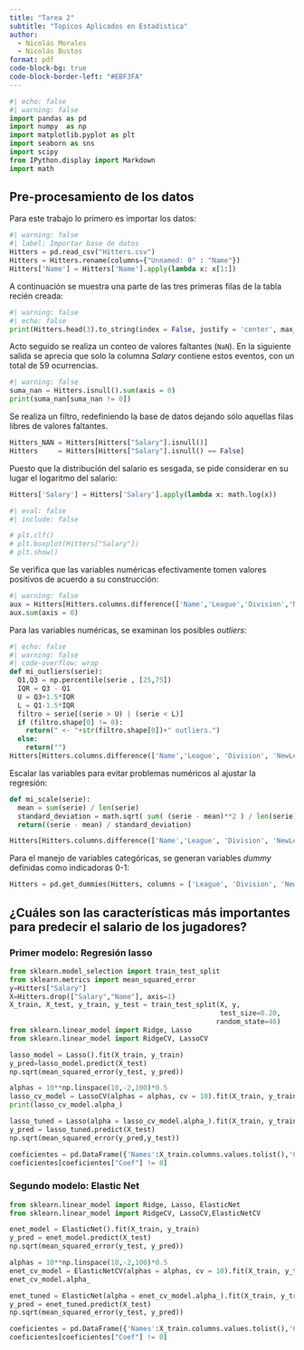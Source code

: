 ---
title: "Tarea 2"
subtitle: "Topicos Aplicados en Estadistica"
author: 
  - Nicolás Morales
  - Nicolás Bustos
format: pdf
code-block-bg: true
code-block-border-left: "#EBF3FA"
---

```{python}
#| echo: false
#| warning: false
import pandas as pd
import numpy  as np
import matplotlib.pyplot as plt
import seaborn as sns
import scipy
from IPython.display import Markdown
import math
```

## Pre-procesamiento de los datos

Para este trabajo lo primero es importar los datos:

```{python}
#| warning: false
#| label: Importar base de datos
Hitters = pd.read_csv("Hitters.csv")
Hitters = Hitters.rename(columns={"Unnamed: 0" : "Name"})
Hitters['Name'] = Hitters['Name'].apply(lambda x: x[1:])
```

A continuación se muestra una parte de las tres primeras filas de la tabla recién creada:

```{python}
#| warning: false
#| echo: false
print(Hitters.head(3).to_string(index = False, justify = 'center', max_cols = 8))
```

Acto seguido se realiza un conteo de valores faltantes (`NaN`). En la siguiente salida se aprecia que solo la columna *Salary* contiene estos eventos, con un total de 59 ocurrencias.

```{python}
#| warning: false
suma_nan = Hitters.isnull().sum(axis = 0)
print(suma_nan[suma_nan != 0])
```

Se realiza un filtro, redefiniendo la base de datos dejando sólo aquellas filas libres de valores faltantes.

```{python}
Hitters_NAN = Hitters[Hitters["Salary"].isnull()]
Hitters     = Hitters[Hitters["Salary"].isnull() == False]
```

Puesto que la distribución del salario es sesgada, se pide considerar en su lugar el logaritmo del salario:

```{python}
Hitters['Salary'] = Hitters['Salary'].apply(lambda x: math.log(x))
```

```{python}
#| eval: false
#| include: false

# plt.clf()
# plt.boxplot(Hitters["Salary"])
# plt.show()
```

Se verifica que las variables numéricas efectivamente tomen valores positivos de acuerdo a su construcción:

```{python}
#| warning: false
aux = Hitters[Hitters.columns.difference(['Name','League','Division','NewLeague'])] < 0
aux.sum(axis = 0)
```

Para las variables numéricas, se examinan los posibles *outliers*:

```{python}
#| echo: false
#| warning: false
#| code-overflow: wrap
def mi_outliers(serie):
  Q1,Q3 = np.percentile(serie , [25,75])
  IQR = Q3 - Q1
  U = Q3+1.5*IQR
  L = Q1-1.5*IQR
  filtro = serie[(serie > U) | (serie < L)]
  if (filtro.shape[0] != 0):
    return(" <- "+str(filtro.shape[0])+" outliers.")
  else:
    return("")
Hitters[Hitters.columns.difference(['Name','League', 'Division', 'NewLeague'])].apply(mi_outliers)
```

Escalar las variables para evitar problemas numéricos al ajustar la regresión:

```{python}
def mi_scale(serie):
  mean = sum(serie) / len(serie)
  standard_deviation = math.sqrt( sum( (serie - mean)**2 ) / len(serie))
  return((serie - mean) / standard_deviation)

Hitters[Hitters.columns.difference(['Name','League', 'Division', 'NewLeague'])] = Hitters[Hitters.columns.difference(['Name','League', 'Division', 'NewLeague'])].apply(lambda x: mi_scale(x))
```

Para el manejo de variables categóricas, se generan variables *dummy* definidas como indicadoras 0-1:

```{python}
Hitters = pd.get_dummies(Hitters, columns = ['League', 'Division', 'NewLeague'], drop_first = True)
```

## ¿Cuáles son las características más importantes para predecir el salario de los jugadores?

### Primer modelo: Regresión lasso

```{python}
from sklearn.model_selection import train_test_split
from sklearn.metrics import mean_squared_error
y=Hitters["Salary"]
X=Hitters.drop(["Salary","Name"], axis=1)
X_train, X_test, y_train, y_test = train_test_split(X, y, 
                                                    test_size=0.20, 
                                                   random_state=46)
from sklearn.linear_model import Ridge, Lasso
from sklearn.linear_model import RidgeCV, LassoCV

lasso_model = Lasso().fit(X_train, y_train)
y_pred=lasso_model.predict(X_test)
np.sqrt(mean_squared_error(y_test, y_pred))
```

```{python}
alphas = 10**np.linspace(10,-2,100)*0.5
lasso_cv_model = LassoCV(alphas = alphas, cv = 10).fit(X_train, y_train)
print(lasso_cv_model.alpha_)
```

```{python}
lasso_tuned = Lasso(alpha = lasso_cv_model.alpha_).fit(X_train, y_train)
y_pred = lasso_tuned.predict(X_test)
np.sqrt(mean_squared_error(y_pred,y_test))
```

```{python}
coeficientes = pd.DataFrame({'Names':X_train.columns.values.tolist(),'Coef':lasso_tuned.coef_.tolist()})
coeficientes[coeficientes["Coef"] != 0]
```

### Segundo modelo: Elastic Net

```{python}
from sklearn.linear_model import Ridge, Lasso, ElasticNet
from sklearn.linear_model import RidgeCV, LassoCV,ElasticNetCV
```

```{python}
enet_model = ElasticNet().fit(X_train, y_train)
y_pred = enet_model.predict(X_test)
np.sqrt(mean_squared_error(y_test, y_pred))
```

```{python}
alphas = 10**np.linspace(10,-2,100)*0.5
enet_cv_model = ElasticNetCV(alphas = alphas, cv = 10).fit(X_train, y_train)
enet_cv_model.alpha_
```

```{python}
enet_tuned = ElasticNet(alpha = enet_cv_model.alpha_).fit(X_train, y_train)
y_pred = enet_tuned.predict(X_test)
np.sqrt(mean_squared_error(y_test, y_pred))
```

```{python}
coeficientes = pd.DataFrame({'Names':X_train.columns.values.tolist(),'Coef':enet_tuned.coef_.tolist()})
coeficientes[coeficientes["Coef"] != 0]
```

